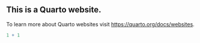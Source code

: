 


## This is a Quarto website.

To learn more about Quarto websites visit <https://quarto.org/docs/websites>.

```r
1 + 1
```


